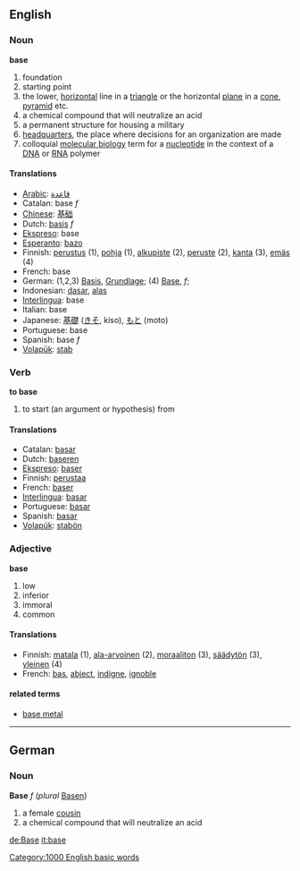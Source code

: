 == English ==
=== Noun ===
'''base'''
#foundation
#starting point
#the lower, [[horizontal]] line in a [[triangle]] or the horizontal [[plane]] in a [[cone]], [[pyramid]] etc.
#a chemical compound that will neutralize an acid
#a permanent structure for housing a military
#[[headquarters]], the place where decisions for an organization are made
#colloquial [[Wikipedia:Molecular biology|molecular biology]] term for a [[Wikipedia:Nucleotide|nucleotide]] in the context of a [[Wikipedia:DNA|DNA]] or [[Wikipedia:RNA|RNA]] polymer

==== Translations ====
*[[Arabic]]: [[قاعدة]]
*Catalan: base ''f''
*[[Chinese]]: [[基础]]
*Dutch: [[basis]] ''f''
*[[Ekspreso]]: base
*[[Esperanto]]: [[bazo]]
*Finnish: [[perustus]] (1), [[pohja]] (1), [[alkupiste]] (2), [[peruste]] (2), [[kanta]] (3), [[emäs]] (4)
*French: base 
*German: (1,2,3) [[Basis]], [[Grundlage]]; (4) [[:de:Base|Base]], ''f'';
*Indonesian: [[dasar]], [[alas]]
*[[Interlingua]]: base 
*Italian: base 
*Japanese: [[基礎]] ([[きそ]], kiso), [[もと]] (moto)
*Portuguese: base 
*Spanish: base ''f''
*[[Volapük]]: [[stab]]

=== Verb ===
'''to base'''
#to start (an argument or hypothesis) from

==== Translations ====
*Catalan: [[basar]]
*Dutch: [[baseren]]
*[[Ekspreso]]: [[baser]]
*Finnish: [[perustaa]]
*French: [[baser]] 
*[[Interlingua]]: [[basar]] 
*Portuguese: [[basar]] 
*Spanish: [[basar]] 
*[[Volapük]]: [[stabön]]

=== Adjective ===
'''base'''
#low
#inferior
#immoral
#common

==== Translations ====
*Finnish: [[matala]] (1), [[ala-arvoinen]] (2), [[moraaliton]] (3), [[säädytön]] (3), [[yleinen]] (4)
*French: [[bas]], [[abject]], [[indigne]], [[ignoble]]

====related terms====
*[[base metal]]

----
== German ==
=== Noun ===
'''Base''' ''f'' (''plural'' [[Basen]])
# a female [[cousin]]
# a chemical compound that will neutralize an acid

[[de:Base]]
[[it:base]]
[[Category:1000 English basic words]]